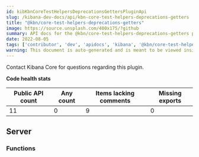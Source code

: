 ```yaml
---
id: kibKbnCoreTestHelpersDeprecationsGettersPluginApi
slug: /kibana-dev-docs/api/kbn-core-test-helpers-deprecations-getters
title: "@kbn/core-test-helpers-deprecations-getters"
image: https://source.unsplash.com/400x175/?github
summary: API docs for the @kbn/core-test-helpers-deprecations-getters plugin
date: 2022-08-05
tags: ['contributor', 'dev', 'apidocs', 'kibana', '@kbn/core-test-helpers-deprecations-getters']
warning: This document is auto-generated and is meant to be viewed inside our experimental, new docs system. Reach out in #docs-engineering for more info.
---
```




Contact Kibana Core for questions regarding this plugin.

**Code health stats**

| Public API count  | Any count | Items lacking comments | Missing exports |
|-------------------|-----------|------------------------|-----------------|
| 11 | 0 | 9 | 0 |

## Server

### Functions
<DocDefinitionList data={kbnCoreTestHelpersDeprecationsGettersObj.server.functions}/>

